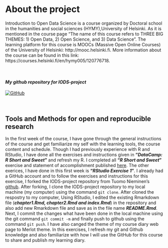 
# **About the project**

Introduction to Open Data Science is a course organized by Doctoral school in the humanities and social sciences (HYMY),University of Helsinki. As it is mentioned in the course page "The name of this course refers to THREE BIG THEMES: 1) Open Data, 2) Open Science, and 3) Data Science". The learning platform for this course is MOOCs (Massive Open Online Courses) of the University of Helsinki: http://mooc.helsinki.fi. More information about the course can be found in this link: https://courses.helsinki.fi/en/hymy005/120776718.  
 
<br/>


#### *My github repository for IODS-project*

[![GitHub](https://github.com/melakbet/IODS-project/blob/684f8790375ab6f436b306b9f0340f23dedadbff/GitHub_page.png?raw=true)](https://github.com/melakbet/IODS-project/tree/e1b6b2612e548c628aef804df17eae4018038bb5)  



<br/>

## **Tools and Methods for open and reproducible research**  

In the first week of the course, I have gone through the general instructions of the course and get familiarize my self with the learning tools, the course content and schedule. Though I had previously experience with R and RStudio, I have done all the exercises and instructions given in **"_DataCamp: R Short and Sweet_"** and refresh my R. I completed all **"_R Short and Sweet_"** exercise and statement of accomplishment published [here](https://www.datacamp.com/statement-of-accomplishment/course/a29f417bea82486a5853864a36237669b5c7bb62). The other exerices, I have done in this first week is **"_RStudio Exercise 1_"**. I already had a GitHub account and to follow the exercises and instructions for this exercise, I forked the IODS-project repository from Tuomo Nieminen’s [github](https://github.com/TuomoNieminen/IODS-project). After forking, I clone the IODS-project repository to my local machine (my computer) using the command ```git clone```. After cloned the respostry to my computer, Using RStudio, I edited the existing Rmarkdown file (**_chapter1.Rmd, chapter2.Rmd and index.Rmd_**) in the repository and also add new Rmarkdown file and save as in the file name **_README.Rmd_**. Next, I commit the changes what have been done in the local machine using the git command ```git commit -m``` and finally  push to github using the command ```git push```. I have also canged the theme of my course diary web page to Merlot theme. In this exercises, I refresh my git and Github knowledge and also familiarize with how I will use the GitHub for this course to share and  publish my learning diary.